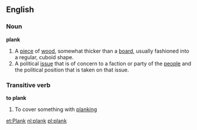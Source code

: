 ==English==
===Noun===
'''plank'''
#A [[piece]] of [[wood]], somewhat thicker than a [[board]], usually fashioned into a regular, cuboid shape.
#A political [[issue]] that is of concern to a faction or party of the [[people]] and the political position that is taken on that issue.

===Transitive verb===
'''to plank'''
#To cover something with [[planking]]

[[et:Plank]]
[[nl:plank]]
[[pl:plank]]